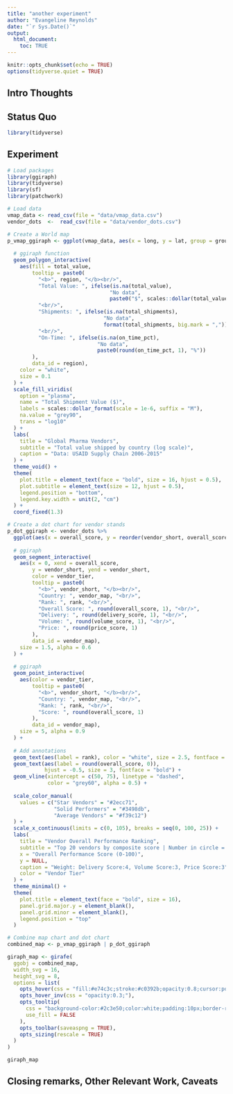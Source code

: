 ```yaml
---
title: "another experiment"
author: "Evangeline Reynolds"
date: "`r Sys.Date()`"
output: 
  html_document:
    toc: TRUE
---
```


```r
knitr::opts_chunk$set(echo = TRUE)
options(tidyverse.quiet = TRUE)
```




## Intro Thoughts


## Status Quo

```r
library(tidyverse)

```

## Experiment

```r
# Load packages
library(ggiraph)
library(tidyverse)
library(sf)
library(patchwork)

# Load data
vmap_data <- read_csv(file = "data/vmap_data.csv")
vendor_dots  <-  read_csv(file = "data/vendor_dots.csv")

# Create a World map
p_vmap_ggiraph <- ggplot(vmap_data, aes(x = long, y = lat, group = group)) +
  
  # ggiraph function
  geom_polygon_interactive(
    aes(fill = total_value,
        tooltip = paste0(
          "<b>", region, "</b><br/>",
          "Total Value: ", ifelse(is.na(total_value), 
                                 "No data", 
                                 paste0("$", scales::dollar(total_value, scale = 1e-6, suffix = "M"))),
          "<br/>",
          "Shipments: ", ifelse(is.na(total_shipments), 
                               "No data", 
                               format(total_shipments, big.mark = ",")),
          "<br/>",
          "On-Time: ", ifelse(is.na(on_time_pct), 
                             "No data", 
                             paste0(round(on_time_pct, 1), "%"))
        ),
        data_id = region),  
    color = "white", 
    size = 0.1
  ) +
  scale_fill_viridis(
    option = "plasma",
    name = "Total Shipment Value ($)",
    labels = scales::dollar_format(scale = 1e-6, suffix = "M"),
    na.value = "grey90",
    trans = "log10"
  ) +
  labs(
    title = "Global Pharma Vendors",
    subtitle = "Total value shipped by country (log scale)",
    caption = "Data: USAID Supply Chain 2006-2015"
  ) +
  theme_void() +
  theme(
    plot.title = element_text(face = "bold", size = 16, hjust = 0.5),
    plot.subtitle = element_text(size = 12, hjust = 0.5),
    legend.position = "bottom",
    legend.key.width = unit(2, "cm")
  ) +
  coord_fixed(1.3)

# Create a dot chart for vendor stands
p_dot_ggiraph <- vendor_dots %>%
  ggplot(aes(x = overall_score, y = reorder(vendor_short, overall_score))) +
  
  # ggiraph
  geom_segment_interactive(
    aes(x = 0, xend = overall_score, 
        y = vendor_short, yend = vendor_short,
        color = vendor_tier,
        tooltip = paste0(
          "<b>", vendor_short, "</b><br/>",
          "Country: ", vendor_map, "<br/>",
          "Rank: ", rank, "<br/>",
          "Overall Score: ", round(overall_score, 1), "<br/>",
          "Delivery: ", round(delivery_score, 1), "<br/>",
          "Volume: ", round(volume_score, 1), "<br/>",
          "Price: ", round(price_score, 1)
        ),
        data_id = vendor_map),  
    size = 1.5, alpha = 0.6
  ) +
  
  # ggiraph
  geom_point_interactive(
    aes(color = vendor_tier,
        tooltip = paste0(
          "<b>", vendor_short, "</b><br/>",
          "Country: ", vendor_map, "<br/>",
          "Rank: ", rank, "<br/>",
          "Score: ", round(overall_score, 1)
        ),
        data_id = vendor_map),
    size = 5, alpha = 0.9
  ) +
  
  # Add annotations
  geom_text(aes(label = rank), color = "white", size = 2.5, fontface = "bold") +
  geom_text(aes(label = round(overall_score, 0)), 
            hjust = -0.5, size = 3, fontface = "bold") +
  geom_vline(xintercept = c(50, 75), linetype = "dashed", 
             color = "grey60", alpha = 0.5) +
  
  scale_color_manual(
    values = c("Star Vendors" = "#2ecc71",
               "Solid Performers" = "#3498db",
               "Average Vendors" = "#f39c12")
  ) +
  scale_x_continuous(limits = c(0, 105), breaks = seq(0, 100, 25)) +
  labs(
    title = "Vendor Overall Performance Ranking",
    subtitle = "Top 20 vendors by composite score | Number in circle = rank",
    x = "Overall Performance Score (0-100)",
    y = NULL,
    caption = "Weight: Delivery Score:4, Volume Score:3, Price Score:3",
    color = "Vendor Tier"
  ) +
  theme_minimal() +
  theme(
    plot.title = element_text(face = "bold", size = 16),
    panel.grid.major.y = element_blank(),
    panel.grid.minor = element_blank(),
    legend.position = "top"
  )

# Combine map chart and dot chart
combined_map <- p_vmap_ggiraph | p_dot_ggiraph

giraph_map <- girafe(
  ggobj = combined_map,
  width_svg = 16,
  height_svg = 8,
  options = list(
    opts_hover(css = "fill:#e74c3c;stroke:#c0392b;opacity:0.8;cursor:pointer;"),
    opts_hover_inv(css = "opacity:0.3;"),
    opts_tooltip(
      css = "background-color:#2c3e50;color:white;padding:10px;border-radius:5px;font-size:11px;",
      use_fill = FALSE
    ),
    opts_toolbar(saveaspng = TRUE),
    opts_sizing(rescale = TRUE)
  )
)

giraph_map
```



## Closing remarks, Other Relevant Work, Caveats

